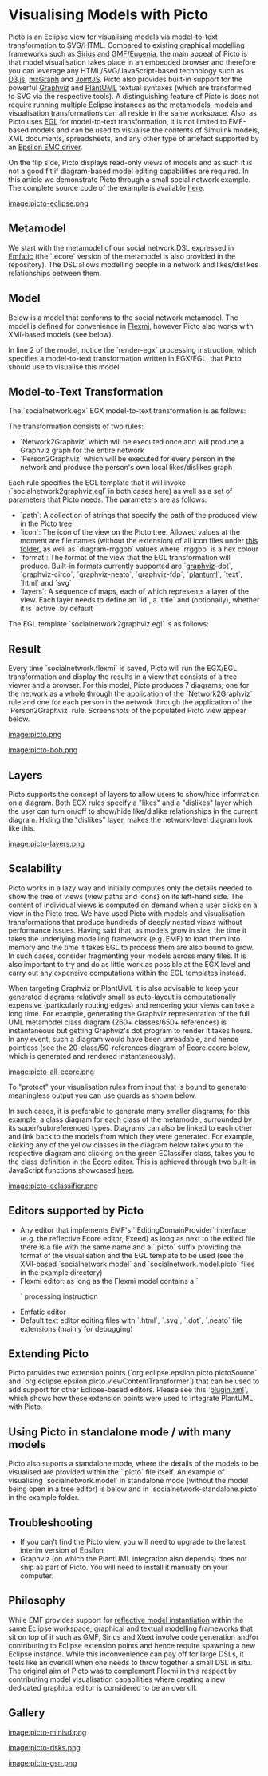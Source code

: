 =Visualising Models with Picto=

Picto is an Eclipse view for visualising models via model-to-text transformation to SVG/HTML. Compared to existing graphical modelling frameworks such as [[https://eclipse.org/sirius|Sirius]] and [[../eugnia-gmf-tutorial|GMF/Eugenia]], the main appeal of Picto is that model visualisation takes place in an embedded browser and therefore you can leverage any HTML/SVG/JavaScript-based technology such as [[https://d3js.org/|D3.js]], [[https://github.com/jgraph/mxgraph|mxGraph]] and [[https://www.jointjs.com/|JointJS]]. Picto also provides built-in support for the powerful [[https://www.graphviz.org/|Graphviz]] and [[https://plantuml.com/|PlantUML]] textual syntaxes (which are transformed to SVG via the respective tools). A distinguishing feature of Picto is does not require running multiple Eclipse instances as the metamodels, models and visualisation transformations can all reside in the same workspace. Also, as Picto uses [[../../egl|EGL]] for model-to-text transformation, it is not limited to EMF-based models and can be used to visualise the contents of Simulink models, XML documents, spreadsheets, and any other type of artefact supported by an [[../../emc|Epsilon EMC driver]]. 

On the flip side, Picto displays read-only views of models and as such it is not a good fit if diagram-based model editing capabilities are required. In this article we demonstrate Picto through a small social network example. The complete source code of the example is available [[https://git.eclipse.org/c/epsilon/org.eclipse.epsilon.git/plain/examples/org.eclipse.epsilon.examples.picto.socialnetwork/|here]].

[[image:picto-eclipse.png]]

==Metamodel==
We start with the metamodel of our social network DSL expressed in [[https://www.eclipse.org/emfatic/|Emfatic]] (the `.ecore` version of the metamodel is also provided in the repository). The DSL allows modelling people in a network and likes/dislikes relationships between them.

{{{emfatic
@namespace(uri="socialnetwork", prefix="")
package socialnetwork;

class SocialNetwork {
	val Person[*] people;
}

class Person {
	attr String name;
	ref Person[*] likes;
	ref Person[*] dislikes;
}
}}}

==Model==
Below is a model that conforms to the social network metamodel. The model is defined for convenience in [[../flexmi|Flexmi]], however Picto also works with XMI-based models (see below).

{{{xml
<?nsuri socialnetwork?>
<?render-egx picto/socialnetwork.egx?>
<socialnetwork>
	<person name="Alice" likes="Bob, Charlie"/>
	<person name="Bob" likes="Enid, Alice" dislikes="Fred, Charlie"/>
	<person name="Charlie" likes="Fred, Alice" dislikes="Dawn, Enid"/>
	<person name="Dawn" likes="Bob" dislikes="Fred"/>
	<person name="Enid" likes="Charlie" dislikes="Alice"/>
	<person name="Fred" dislikes="Bob" likes="Enid, Alice"/>
</socialnetwork>
}}}

In line 2 of the model, notice the `render-egx` processing instruction, which specifies a model-to-text transformation written in EGX/EGL, that Picto should use to visualise this model.

==Model-to-Text Transformation==
The `socialnetwork.egx` EGX model-to-text transformation is as follows:

{{{egx
rule Network2Graphviz 
	transform n : socialnetwork::SocialNetwork {

	template : "socialnetwork2graphviz.egl"

	parameters : Map{
		"path" = Sequence{"Social Network"},
		"icon" = "diagram-ffffff",
		"format" = "graphviz-circo",
		"layers" = Sequence {
			Map {"id"="likes", "title"="Likes", "active"=true},
			Map {"id"="dislikes", "title"="Dislikes", "active"=true}
		},
		"people" = n.people
	}
	
}

rule Person2Graphviz 
	transform p : socialnetwork::Person {

	template : "socialnetwork2graphviz.egl"

	parameters : Map{
		"path" = Sequence{"Social Network", p.name},
		"icon" = "diagram-c0c0c0",
		"format" = "graphviz-dot",
		"layers" = Sequence {
			Map {"id"="likes", "title"="Likes", "active"=true},
			Map {"id"="dislikes", "title"="Dislikes", "active"=true}
		},
		"people" = Sequence{p}
	}
	
}	
}}}

The transformation consists of two rules:

* `Network2Graphviz` which will be executed once and will produce a Graphviz graph for the entire network
* `Person2Graphviz` which will be executed for every person in the network and produce the person's own local likes/dislikes graph

Each rule specifies the EGL template that it will invoke (`socialnetwork2graphviz.egl` in both cases here) as well as a set of parameters that Picto needs. The parameters are as follows:

* `path`: A collection of strings that specify the path of the produced view in the Picto tree
* `icon`: The icon of the view on the Picto tree. Allowed values at the moment are file names (without the extension) of all icon files under [[https://git.eclipse.org/c/epsilon/org.eclipse.epsilon.git/tree/plugins/org.eclipse.epsilon.picto/icons|this folder]], as well as `diagram-rrggbb` values where `rrggbb` is a hex colour
* `format`: The format of the view that the EGL transformation will produce. Built-in formats currently supported are `[[https://www.graphviz.org/|graphviz]]-dot`, `graphviz-circo`, `graphviz-neato`, `graphviz-fdp`, `[[https://plantuml.com/|plantuml]]`, `text`, `html` and `svg`
* `layers`: A sequence of maps, each of which represents a layer of the view. Each layer needs to define an `id`, a `title` and (optionally), whether it is `active` by default

The EGL template `socialnetwork2graphviz.egl` is as follows:

{{{egl
digraph G {
	node[shape=rectangle, fontname=Tahoma, fontsize=10, style="filled", 
		gradientangle="270", fillcolor="bisque:floralwhite"]

	edge[penwidth=3, style=tapered, arrowhead=none]
	
[%for (p in people){%]
	
	[%=p.name%] [%if (people.size()==1){%][fillcolor="azure2:ghostwhite"][%}%]
	
	[%if (isLayerActive("likes")){%]
		[%for (l in p.likes){%]
			[%=p.name%] -> [%=l.name%] [color="#2A6C41"]
		[%}%]
	[%}%]
	
	[%if (isLayerActive("dislikes")){%]
		[%for (l in p.dislikes){%]
			[%=p.name%] -> [%=l.name%] [color="#B43431"]
		[%}%]
	[%}%]
	
[%}%]

}

[%
operation isLayerActive(id : String) {
	var layer = layers.selectOne(l|l.id = id);
	if (layer.isDefined()) {
		return layer.active;
	}
	else {
		return true;
	}
}
%]
}}}

==Result==

Every time `socialnetwork.flexmi` is saved, Picto will run the EGX/EGL transformation and display the results in a view that consists of a tree viewer and a browser. For this model, Picto produces 7 diagrams; one for the network as a whole through the application of the `Network2Graphviz` rule and one for each person in the network through the application of the `Person2Graphviz` rule. Screenshots of the populated Picto view appear below.

[[image:picto.png]]

[[image:picto-bob.png]]

==Layers==

Picto supports the concept of layers to allow users to show/hide information on a diagram. Both EGX rules specify a "likes" and a "dislikes" layer which the user can turn on/off to show/hide like/dislike relationships in the current diagram. Hiding the "dislikes" layer, makes the network-level diagram look like this.

[[image:picto-layers.png]]

==Scalability==

Picto works in a lazy way and initially computes only the details needed to show the tree of views (view paths and icons) on its left-hand side. The content of individual views is computed on demand when a user clicks on a view in the Picto tree. We have used Picto with models and visualisation transformations that produce hundreds of deeply nested views without performance issues. Having said that, as models grow in size, the time it takes the underlying modelling framework (e.g. EMF) to load them into memory and the time it takes EGL to process them are also bound to grow. In such cases, consider fragmenting your models across many files. It is also important to try and do as little work as possible at the EGX level and carry out any expensive computations within the EGL templates instead.

When targeting Graphviz or PlantUML it is also advisable to keep your generated diagrams relatively small as auto-layout is computationally expensive (particularly routing edges) and rendering your views can take a long time. For example, generating the Graphviz representation of the full UML metamodel class diagram (260+ classes/650+ references) is instantaneous but getting Graphviz's dot program to render it takes hours. In any event, such a diagram would have been unreadable, and hence pointless (see the 20-class/50-references diagram of Ecore.ecore below, which is generated and rendered instantaneously).

[[image:picto-all-ecore.png]]

To "protect" your visualisation rules from input that is bound to generate meaningless output you can use guards as shown below.

{{{egx
rule ClassDiagram {
	
	guard : EClass.all.size() < 30
	
	parameters : Map {
		"classes" = EClass.all, 
		"format" = "graphviz-dot",
		"path" = List{"Model", "(All Classes)"},
		"icon" = "diagram-ff0000"
	}
	
	template: "ecore2dot.egl"
	
}	
}}}

In such cases, it is preferable to generate many smaller diagrams; for this example, a class diagram for each class of the metamodel, surrounded by its super/sub/referenced types. Diagrams can also be linked to each other and link back to the models from which they were generated. For example, clicking any of the yellow classes in the diagram below takes you to the respective diagram and clicking on the green EClassifer class, takes you to the class definition in the Ecore editor. This is achieved through two built-in JavaScript functions showcased [[https://git.eclipse.org/c/epsilon/org.eclipse.epsilon.git/plain/examples/org.eclipse.epsilon.examples.picto.ecore/ecore2vis/eclass2dot.egl|here]].

[[image:picto-eclassifier.png]]

==Editors supported by Picto==

* Any editor that implements EMF's `IEditingDomainProvider` interface (e.g. the reflective Ecore editor, Exeed) as long as next to the edited file there is a file with the same name and a `.picto` suffix providing the format of the visualisation and the EGL template to be used (see the XMI-based `socialnetwork.model` and `socialnetwork.model.picto` files in the example directory)
* Flexmi editor: as long as the Flexmi model contains a `<?render-xxx ?>` processing instruction
* Emfatic editor
* Default text editor editing files with `.html`, `.svg`, `.dot`, `.neato` file extensions (mainly for debugging)

==Extending Picto==

Picto provides two extension points (`org.eclipse.epsilon.picto.pictoSource` and `org.eclipse.epsilon.picto.viewContentTransformer`) that can be used to add support for other Eclipse-based editors. Please see this `[[https://git.eclipse.org/c/epsilon/org.eclipse.epsilon.git/plain/plugins/org.eclipse.epsilon.picto.plantuml/plugin.xml|plugin.xml]]`, which shows how these extension points were used to integrate PlantUML with Picto.

==Using Picto in standalone mode / with many models==

Picto also suports a standalone mode, where the details of the models to be visualised are provided within the `.picto` file itself. An example of visualising `socialnetwork.model` in standalone mode (without the model being open in a tree editor) is below and in `socialnetwork-standalone.picto` in the example folder.

{{{xml
<?nsuri picto?>
<picto format="egx" template="picto/socialnetwork.egx" standalone="true">
	<model type="EMF">
		<parameter name="name" value="M"/>
		<parameter name="metamodelUri" value="socialnetwork"/>
		<parameter name="modelFile" file="socialnetwork.model"/>
	</model>
</picto>
}}}

==Troubleshooting==

* If you can't find the Picto view, you will need to upgrade to the latest interim version of Epsilon
* Graphviz (on which the PlantUML integration also depends) does not ship as part of Picto. You will need to install it manually on your computer.

==Philosophy==

While EMF provides support for [[../reflective-emf-tutorial|reflective model instantiation]] within the same Eclipse workspace, graphical and textual modelling frameworks that sit on top of it such as GMF, Sirius and Xtext involve code generation and/or contributing to Eclipse extension points and hence require spawning a new Eclipse instance. While this inconvenience can pay off for large DSLs, it feels like an overkill when one needs to throw together a small DSL in situ. The original aim of Picto was to complement Flexmi in this respect by contributing model visualisation capabilities where creating a new dedicated graphical editor is considered to be an overkill.

==Gallery==

[[image:picto-minisd.png]]

[[image:picto-risks.png]]

[[image:picto-gsn.png]]




